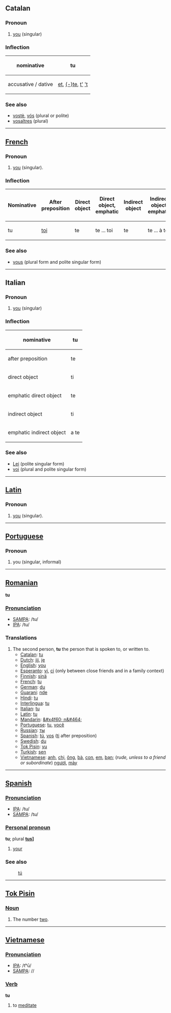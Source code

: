 ==Catalan==
===Pronoun===
# [[you]] (singular)

===Inflection===
{| 
! nominative
| tu
|-
! accusative / dative
| [[et]], [[te|(-)te]], [[t']] [['t]]
|}

===See also===
*[[vostè]], [[vós]] (plural or polite) 
*[[vosaltres]] (plural)

----

==[[French]]==

===Pronoun===

# [[you]] (singular).

===Inflection===
{| 
! Nominative !! After preposition !! Direct object !! Direct object, emphatic !! Indirect object !! Indirect object, emphatic 	
|-
| tu  || [[toi]] || te || te ... toi ||	te || te ... à toi
|}

===See also===
*[[vous]] (plural form and polite singular form)

----

==Italian==
===Pronoun===
# [[you]] (singular)

===Inflection===
{| 
! nominative 
| tu
|-
! after preposition
| te
|-
! direct object
| ti
|-
! emphatic direct object
| te
|-
! indirect object
| ti
|-
! emphatic indirect object
| a te
|}

===See also===
*[[Lei]] (polite singular form)
*[[voi]] (plural and polite singular form)

----
==[[Latin]]==

===Pronoun===

# [[you]] (singular).

----
==[[Portuguese]]==
===Pronoun===
# you (singular, informal)

----

==[[Romanian]]==
'''tu'''

===[[Pronunciation]]===
*[[w:SAMPA|SAMPA]]: /tu/
*[[w:IPA|IPA]]: /tu/

===Translations===
# The second person, '''tu''' the person that is spoken to, or written to.
#*[[Catalan]]: [[tu]]
#*[[Dutch]]: [[jij]], [[je]]
#*[[English]]: [[you]]
#*[[Esperanto]]: [[vi]], [[ci]] (only between close friends and in a family context)
#*[[Finnish]]: [[sinä]]
#*[[French]]: [[tu]]
#*[[German]]: [[du]]
#*[[Guarani]]: [[nde]]
#*[[Hindi]]: [[tu]]
#*[[Interlingua]]: [[tu]]
#*[[Italian]]: [[tu]]
#*[[Latin]]: [[tu]]
#*[[Mandarin]]: [[&#x4f60; n&#464;]]
#*[[Portuguese]]: [[tu]], [[você]]
#*[[Russian]]: [[ты]]
#*[[Spanish]]: [[tú]], [[vos]] ([[ti]] after preposition)
#*[[Swedish]]: [[du]]
#*[[Tok Pisin]]: [[yu]]
#*[[Turkish]]: [[sen]]
#*[[Vietnamese]]: [[anh]], [[chị]], [[ông]], [[bà]], [[con#Vietnamese|con]], [[em#Vietnamese|em]], [[bạn]]; (''rude, unless to a friend or subordinate'') [[ngươi]], [[mày]]

----

==[[Spanish]]==

===[[Pronunciation]]===
*[[International Phonetic Alphabet|IPA]]: /tu/
*[[SAMPA]]: /tu/

===[[Personal pronoun]]===
'''tu'''; plural '''[[tus#Spanish|tus]]]'''
#[[your]]

===See also===
:[[tú#Spanish|tú]]

----

==[[Tok Pisin]]==

===[[Noun]]===
# The number [[two]].

----

==[[Vietnamese]]==

===[[Pronunciation]]===
*[[International Phonetic Alphabet|IPA]]: /tʰū/
*[[SAMPA]]: //

===[[Verb]]===
'''tu'''
#to [[meditate]]